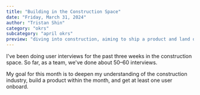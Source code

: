 ```yaml
---
title: "Building in the Construction Space"
date: "Friday, March 31, 2024"
author: "Tristan Shin"
category: "okrs"
subcategory: "april okrs"
preview: "diving into construction, aiming to ship a product and land our first user."
---
```


I've been doing user interviews for the past three weeks in the construction space. So far, as a team, we've done about 50–60 interviews.

My goal for this month is to deepen my understanding of the construction industry, build a product within the month, and get at least one user onboard.
